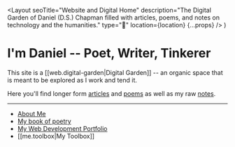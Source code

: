   <Layout
    seoTitle="Website and Digital Home"
    description="The Digital Garden of Daniel (D.S.) Chapman filled with articles, poems, and notes on technology and the humanities."
    type="🌱"
    location={location}
    {...props}
  />
)

# I'm Daniel -- Poet, Writer, Tinkerer

This site is a [[web.digital-garden|Digital Garden]] -- an organic space that is meant to be explored as I work and tend it.

Here you'll find longer form [articles](/articles) and [poems](/poetry) as well as my raw [notes](/notes).

---

- [About Me](/about)
- [My book of poetry](/poetry/seasons-of-thought)
- [My Web Development Portfolio](https://danielchapman.dev)
- [[me.toolbox|My Toolbox]]

<Featured />
